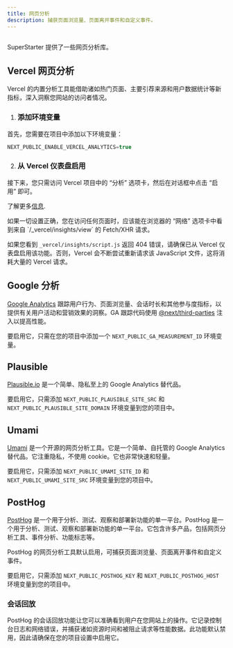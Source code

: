 ```yaml
---
title: 网页分析
description: 捕获页面浏览量、页面离开事件和自定义事件。
---
```


<Frame>
  <img src="/images/web-analytics.png" alt="" />
</Frame>

SuperStarter 提供了一些网页分析库。

## Vercel 网页分析

Vercel 的内置分析工具能借助诸如热门页面、主要引荐来源和用户数据统计等新指标，深入洞察您网站的访问者情况。

1. ### 添加环境变量

首先，您需要在项目中添加以下环境变量：

```js .env.local
NEXT_PUBLIC_ENABLE_VERCEL_ANALYTICS=true
```

2. ### 从 Vercel 仪表盘启用

接下来，您只需访问 Vercel 项目中的 “分析” 选项卡，然后在对话框中点击 “启用” 即可。

了解更多[信息](https://vercel.com/docs/analytics/quickstart).

<Warning>
如果一切设置正确，您在访问任何页面时，应该能在浏览器的 “网络” 选项卡中看到来自 `/_vercel/insights/view` 的 Fetch/XHR 请求。

如果您看到 `_vercel/insights/script.js` 返回 404 错误，请确保已从 Vercel 仪表盘启用该功能。否则，Vercel 会不断尝试重新请求该 JavaScript 文件，这将消耗大量的 Vercel 请求。
</Warning>

## Google 分析

[Google Analytics](https://analytics.google.com/) 跟踪用户行为、页面浏览量、会话时长和其他参与度指标，以提供有关用户活动和营销效果的洞察。GA 跟踪代码使用 [@next/third-parties](https://nextjs.org/docs/app/building-your-application/optimizing/third-party-libraries#google-analytics) 注入以提高性能。

要启用它，只需在您的项目中添加一个 `NEXT_PUBLIC_GA_MEASUREMENT_ID` 环境变量。

## Plausible

[Plausible.io](https://plausible.io/) 是一个简单、隐私至上的 Google Analytics 替代品。

要启用它，只需添加 `NEXT_PUBLIC_PLAUSIBLE_SITE_SRC` 和 `NEXT_PUBLIC_PLAUSIBLE_SITE_DOMAIN` 环境变量到您的项目中。

## Umami

[Umami](https://umami.is/) 是一个开源的网页分析工具。它是一个简单、自托管的 Google Analytics 替代品。它注重隐私，不使用 cookie。它也非常快速和轻量。

要启用它，只需添加 `NEXT_PUBLIC_UMAMI_SITE_ID` 和 `NEXT_PUBLIC_UMAMI_SITE_SRC` 环境变量到您的项目中。

## PostHog

[PostHog](https://posthog.com/) 是一个用于分析、测试、观察和部署新功能的单一平台。PostHog 是一个用于分析、测试、观察和部署新功能的单一平台。它包含许多产品，包括网页分析工具、事件分析、功能标志等。

PostHog 的网页分析工具默认启用，可捕获页面浏览量、页面离开事件和自定义事件。

要启用它，只需添加 `NEXT_PUBLIC_POSTHOG_KEY` 和 `NEXT_PUBLIC_POSTHOG_HOST` 环境变量到您的项目中。

### 会话回放

PostHog 的会话回放功能让您可以准确看到用户在您网站上的操作。它记录控制台日志和网络错误，并捕获诸如资源时间和被阻止请求等性能数据。此功能默认禁用，因此请确保在您的项目设置中启用它。